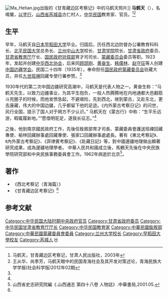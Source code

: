 [[File:Ma_Hetian.jpg|thumb]]出版的《甘青藏边区考察记》中的马鹤天照片]]
'''马鹤天'''（{{bd|1877年||1962年|}}），名鳴鸞，[[以字行|以字行]]，[[山西省|山西省]][[芮城县|芮城县]]古仁村人，[[中华民国|中华民国]]教育家、官员。<ref name=ma>马鹤天，甘青藏边区考察记，甘肃人民出版社，2003年</ref><ref name=wang>王从华、尚季芳，马鹤天眼中的民国青海社会及其开发对策述论，青海民族大学学报(社会科学版)2012年02期</ref>

==生平==
早年，马鹤天自[[日本|日本]][[早稻田大学|早稻田大学]]毕业。归国后，历任西北边防督办公署教育科科长、[[北平|北平]][[民国大学|民国大学]]总务长、[[兰州中山大学|兰州中山大学]]校长、[[甘肃学院|甘肃学院]]院长、[[甘肃省政府|甘肃省政府]]委员、[[甘肃省教育厅|甘肃省教育厅]]厅长、[[国民政府|国民政府]][[铨叙部|铨叙部]]育才司司长、[[蒙藏委员会|蒙藏委员会]]委员等职。1923年，发起并创建[[中华西北协会|中华西北协会]]，后来同[[顾颉刚|顾颉刚]]、[[黄奋生|黄奋生]]、[[韩儒林|韩儒林]]、[[赵守玨|赵守玨]]等人创建[[中国边疆学会|中国边疆学会]]。民国二十四年（1935年），奉命担任[[国民政府|国民政府]][[蒙藏委员会|蒙藏委员会]]驻藏大员，并任[[九世班禅|九世班禅]]回藏专使行署参赞。<ref name=ma/>

1930年代的第二次中国边疆研究高潮中，马鹤天是代表人物之一。黄奋生称：“马鹤天先生，以致力边疆事业，为其平生抱负，一般人热腾腾地在内地通都大邑翻筋斗兜圈子的时候，而他发愤急起，不避艰险，先到西北，继到蒙古，又赴东北，更去康藏，伟大的中国边疆，几乎都留下他的足迹。《内外蒙古考察日记》的问世，风行全国，提示了国人对于朔方不少认识。” 马鹤天在《蒙古行》中称：“生平乐远游，暇辄履新地。”“愿借明驼足，遂我长征志。”<ref name=ma/>

之後，他到南京國民政府工作，先後任銓敘部育才司長、蒙藏委員會護送班禪回藏專使、榆林回藏辦事處回藏專使、張家口回藏辦事處處長。著有《東北考察記》、《內外蒙古考察記》、《菲律賓考察記》、《赴藏日記》等，對中國邊疆地理做出顯著研究成果，成為邊疆地理學者。 中華人民共和國成立後，馬鶴天先後在中央民族學院研究部和中央民族事務委員會工作。1962年病逝於北京<ref>山西省史志研究院編《.山西通志 第四十八卷 人物誌》.中華書局,2001.05.</ref>。

==著作==
*《西北考察记（青海篇）》
*《甘青藏边区考察记》<ref name=wang/>

==参考文献==
{{reflist}}

{{DEFAULTSORT:Ma马}}
[[Category:中华民国大陆时期中央政府官员|Category:中华民国大陆时期中央政府官员]]
[[Category:甘肃省政府委员|Category:甘肃省政府委员]]
[[Category:中华民国甘肃省教育厅厅长|Category:中华民国甘肃省教育厅厅长]]
[[Category:中华民国教育家|Category:中华民国教育家]]
[[Category:中華民國銓敘部|Category:中華民國銓敘部]]
[[Category:中華民國蒙藏委員會委員|Category:中華民國蒙藏委員會委員]]
[[Category:兰州大学校长|Category:兰州大学校长]]
[[Category:早稻田大學校友|Category:早稻田大學校友]]
[[Category:芮城人|Category:芮城人]]
[[Category:马姓|H]]